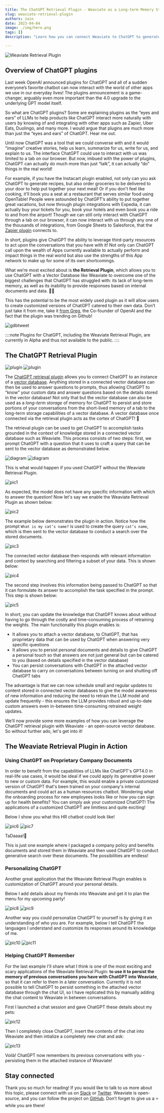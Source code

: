 ```yaml
---
title: The ChatGPT Retrieval Plugin - Weaviate as a Long-term Memory Store for Generative AI
slug: weaviate-retrieval-plugin
authors: zain
date: 2023-04-04
image: ./img/hero.png
tags: []
description: "Learn how you can connect Weaviate to ChatGPT to generate customized responses."

---
```

![Weaviate Retrieval Plugin](./img/hero.png)

<!-- truncate -->

## Overview of ChatGPT plugins

Last week OpenAI announced plugins for ChatGPT and all of a sudden everyone’s favorite chatbot can now interact with the world of other apps we use in our everyday lives! The plugins announcement is a game-changer, arguably even more important than the 4.0 upgrade to the underlying GPT model itself.

So what are ChatGPT plugins? Some are explaining plugins as the “eyes and ears” of LLMs to help products like ChatGPT interact more naturally with users by knowing of and integrating with other apps such as Zapier, Uber Eats, Duolingo, and many more. I would argue that plugins are much more than just the “eyes and ears” of ChatGPT.  Hear me out.

Until now ChatGPT was a tool that we could converse with and it would “imagine” creative stories, help us learn, summarize for us, write for us, and explain to us. The interface ChatGPT could use to interact with us was limited to a tab on our browser. But now, imbued with the power of plugins, ChatGPT can actually do much more than just “talk”, it can actually “do” things in the real world!

For example, if you have the Instacart plugin enabled, not only can you ask ChatGPT to generate recipes, but also order groceries to be delivered to your door to help put together your next meal! Or if you don't feel like cooking, it’ll book you a seat at a restaurant that serves similar food using OpenTable! People were astounded by ChatGPT’s ability to put together great vacations, but now through plugin integrations with Expedia, it can actually buy your tickets for you, book your hotels and even book you a ride to and from the airport! Though we can still only interact with ChatGPT through a tab on our browser, it can now interact with us through any one of the thousands of integrations, from Google Sheets to Salesforce, that the [Zapier plugin](https://zapier.com/blog/announcing-zapier-chatgpt-plugin/) connects to.

In short, plugins give ChatGPT the ability to leverage third-party resources to act upon the conversations that you have with it! Not only can ChatGPT call upon the wealth of Apps currently available to actually perform and impact things in the real world but also use the strengths of this App network to make up for some of its own shortcomings.

What we’re most excited about is **the Retrieval Plugin**, which allows you to use ChatGPT with a Vector Database like Weaviate to overcome one of the biggest challenges that ChatGPT has struggled with: its lack of long-term memory, as well as its inability to provide responses based on internal documents and data. 🧠🔌

This has the potential to be the most widely used plugin as it will allow users to create customized versions of ChatGPT catered to their own data. Don’t just take it from me, take it [from Greg](https://twitter.com/gdb/status/1640006228930867200), the Co-founder of OpenAI and the fact that the plugin was trending on Github!

![gdbtweet](./img/gdbtweet.png)

::::note
Plugins for ChatGPT, including the Weaviate Retrieval Plugin, are currently in Alpha and thus not available to the public.
::::

## The ChatGPT Retrieval Plugin

![plugin](./img/plugin-light.png#gh-light-mode-only)
![plugin](./img/plugin-dark.png#gh-dark-mode-only)

The [ChatGPT retrieval plugin](https://github.com/openai/chatgpt-retrieval-plugin) allows you to connect ChatGPT to an instance of a [vector database](/developers/weaviate). Anything stored in a connected vector database can then be used to answer questions to prompts, thus allowing ChatGPT to “know” your custom data and answer questions based on the details stored in the vector database! Not only that but the vector database can also be used as a *long-term storage* of memory for ChatGPT to persist and store portions of your conversations from the short-lived memory of a tab to the long-term storage capabilities of a vector database. A vector database once connected via the retrieval plugin acts as the cortex of ChatGPT! 🧠

The retrieval plugin can be used to get ChatGPT to accomplish tasks grounded in the context of knowledge stored in a connected vector database such as Weaviate. This process consists of two steps: first, we prompt ChatGPT with a question that it uses to craft a query that can be sent to the vector database as demonstrated below.

![diagram](./img/diagram-light.png#gh-light-mode-only)
![diagram](./img/diagram-dark.png#gh-dark-mode-only)

This is what would happen if you used ChatGPT without the Weaviate Retrieval Plugin.

![pic1](./img/pic1.png)

As expected, the model does not have any specific information with which to answer the question! Now let's say we enable the Weaviate Retrieval Plugin as shown below:

![pic2](./img/pic2.png)

The example below demonstrates the plugin in action. Notice how the prompt `What is my cat’s name?` is used to create the query `cat’s name`, which is then sent to the vector database to conduct a search over the stored documents.

![pic3](./img/pic3.png)

The connected vector database then responds with relevant information and context by searching and filtering a subset of your data. This is shown below:

![pic4](./img/pic4.png)

The second step involves this information being passed to ChatGPT so that it can formulate its answer to accomplish the task specified in the prompt. This step is shown below:

![pic5](./img/pic5.png)

In short, you can update the knowledge that ChatGPT knows about without having to go through the costly and time-consuming process of retraining the weights. The main functionality this plugin enables is:

- It allows you to attach a vector database, to ChatGPT, that has proprietary data that can be used by ChatGPT when answering very specific questions
- It allows you to persist personal documents and details to give ChatGPT a personal touch so that answers are not just general but can be catered to you (based on details specified in the vector database)
- You can persist conversations with ChatGPT in the attached vector database to carry on conversations between turning on and shutting off ChatGPT tabs

The advantage is that we can now schedule small and regular updates to content stored in connected vector databases to give the model awareness of new information and reducing the need to retrain the LLM model and update frequently - this ensures the LLM provides robust and up-to-date custom answers even in-between time-consuming retrained weight updates.

We’ll now provide some more examples of how you can leverage the ChatGPT retrieval plugin with Weaviate - an open-source vector database. So without further ado, let's get into it!

## The Weaviate Retrieval Plugin in Action

### Using ChatGPT on Proprietary Company Documents

In order to benefit from the capabilities of LLMs like ChatGPT's GPT4.0 in real-life use cases, it would be ideal if we could apply its generative power to new or custom data. For example, this would enable a private customized version of ChatGPT that's been trained on your company's internal documents and could act as a human resources chatbot. Wondering what the onboarding process for new employees looks like or how you can sign up for health benefits? You can simply ask your customized ChatGPT! The applications of a customized ChatGPT are limitless and quite exciting!

Below I show you what this HR chatbot could look like!

![pic6](./img/pic6.png)
![pic7](./img/pic7.png)

TaDaaaa!🎉

This is just one example where I packaged a company policy and benefits documents and stored them in Weaviate and then used ChatGPT to conduct generative search over these documents. The possibilities are endless!

### Personalizing ChatGPT

Another great application that the Weaviate Retrieval Plugin enables is customization of ChatGPT around your personal details.

Below I add details about my friends into Weaviate and get it to plan the menu for my upcoming party!

![pic8](./img/pic8.png)
![pic9](./img/pic9.png)

Another way you could personalize ChatGPT to yourself is by giving it an understanding of who you are. For example, below I tell ChatGPT the languages I understand and customize its responses around its knowledge of me.

![pic10](./img/pic10.png)
![pic11](./img/pic11.png)

### Helping ChatGPT Remember

For the last example I'll share what I think is one of the most exciting and scary applications of the Weaviate Retrieval Plugin: **to use it to persist the memory of previous conversations you have with ChatGPT into Weaviate**, so that it can refer to them in a later conversation. Currently it is not possible to tell ChatGPT to persist something in the attached vector database through the chat UI, so I have replicated this by manually adding the chat content to Weaviate in between conversations.

First I launched a chat session and gave ChatGPT these details about my pets:

![pic12](./img/pic12.png)

Then I completely close ChatGPT, insert the contents of the chat into Weaviate and then intialize a completely new chat and ask:

![pic13](./img/pic13.png)

Voilà! ChatGPT now remembers its previous conversations with you - persisting them in the attached instance of Weaviate!

## Stay connected

Thank you so much for reading! If you would like to talk to us more about this topic, please connect with us on [Slack](https://weaviate.io/slack) or [Twitter](https://twitter.com/weaviate_io).
Weaviate is open-source, and you can follow the project on [GitHub](https://github.com/semi-technologies/weaviate). Don’t forget to give us a ⭐️ while you are there!
